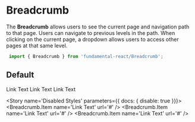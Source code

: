 
<Meta title="Component API/Breadcrumb" component={Breadcrumb} />

# Breadcrumb

The **Breadcrumb** allows users to see the current page and navigation path to that page. Users can navigate
to previous levels in the path. When clicking on the current page, a dropdown allows users to access
other pages at that same level.

```javascript
 import { Breadcrumb } from 'fundamental-react/Breadcrumb';
 ```

## Default

<Preview withToolbar>
  <Story name='Default'>
       <Breadcrumb>
            <Breadcrumb.Item name='Link Text' url='#' />
            <Breadcrumb.Item name='Link Text' url='#' />
            <Breadcrumb.Item name='Link Text' url='#' />
        </Breadcrumb>
  </Story>
</Preview>

<Preview withToolbar>
  <Story name='Using Url Prop'>
      <Breadcrumb>
        <Breadcrumb.Item name='Link Text' url='#' />
        <Breadcrumb.Item name='Link Text' url='#' />
        <Breadcrumb.Item name='Link Text' url='#' />
    </Breadcrumb>
  </Story>
</Preview>

<Preview withToolbar>
  <Story name='Using Link from React Router'>
      <Breadcrumb>
        <Breadcrumb.Item>
            <Link to='#'>Link Text</Link>
        </Breadcrumb.Item>
        <Breadcrumb.Item>
            <Link to='#'>Link Text</Link>
        </Breadcrumb.Item>
        <Breadcrumb.Item>
            <Link to='#'>Link Text</Link>
        </Breadcrumb.Item>
      </Breadcrumb>
  </Story>
</Preview>

<Props of={Breadcrumb} />

<!-- Stories excluded from documentation page -->

<Story name='Disabled Styles' parameters={{ docs: { disable: true }}}>
    <Breadcrumb disableStyles>
        <Breadcrumb.Item name='Link Text' url='#' />
        <Breadcrumb.Item name='Link Text' url='#' />
        <Breadcrumb.Item name='Link Text' url='#' />
    </Breadcrumb>
</Story>
